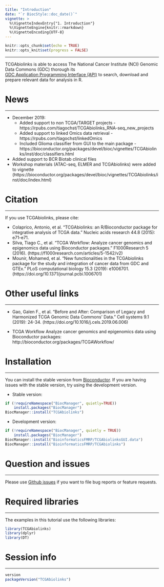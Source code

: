 ```yaml
---
title: "Introduction"
date: "`r BiocStyle::doc_date()`"
vignette: >
  %\VignetteIndexEntry{"1. Introduction"}
  %\VignetteEngine{knitr::rmarkdown}
  %\VignetteEncoding{UTF-8}
---
```


```r
knitr::opts_chunk$set(echo = TRUE)
knitr::opts_knit$set(progress = FALSE)
```

<hr>
TCGAbiolinks is able to access The National Cancer Institute (NCI) Genomic Data Commons (GDC) thorough its  
[GDC Application Programming Interface (API)](https://gdc.cancer.gov/developers/gdc-application-programming-interface-api) 
to search, download and prepare relevant data for analysis in R. 

# News
<hr>
- December 2019: 
  - Added support to non TCGA/TARGET projects - https://rpubs.com/tiagochst/TCGAbiolinks_RNA-seq_new_projects
  - Added support to linked Omics data retrieval - https://rpubs.com/tiagochst/linkedOmics
  - Included Glioma classifier from GUI to the main package - https://bioconductor.org/packages/devel/bioc/vignettes/TCGAbiolinks/inst/doc/classifiers.html
- Added support to BCR Biotab clinical files   
- Workshop materials (ATAC-seq, ELMER and TCGAbiolinks) were added to vignette (https://bioconductor.org/packages/devel/bioc/vignettes/TCGAbiolinks/inst/doc/index.html)


# Citation
<hr>
If you use TCGAbiolinks, please cite:

* Colaprico, Antonio, et al. "TCGAbiolinks: an R/Bioconductor package for integrative analysis of TCGA data." Nucleic acids research 44.8 (2015): e71-e71.
* Silva, Tiago C., et al. "TCGA Workflow: Analyze cancer genomics and epigenomics data using Bioconductor packages." F1000Research 5 (2016). (https://f1000research.com/articles/5-1542/v2)
* Mounir, Mohamed, et al. "New functionalities in the TCGAbiolinks package for the study and integration of cancer data from GDC and GTEx." PLoS computational biology 15.3 (2019): e1006701. (https://doi.org/10.1371/journal.pcbi.1006701)

# Other useful links
<hr>
* Gao, Galen F., et al. "Before and After: Comparison of Legacy and Harmonized TCGA Genomic Data Commons’ Data." Cell systems 9.1 (2019): 24-34. (https://doi.org/10.1016/j.cels.2019.06.006)

* TCGA Workflow Analyze cancer genomics and epigenomics data using Bioconductor packages: http://bioconductor.org/packages/TCGAWorkflow/

# Installation
<hr>

You can install the stable version from [Bioconductor](http://bioconductor.org/packages/release/bioc/html/TCGAbiolinks.html).
If you are having issues with the stable version, try using the development version.

* Stable version:
```r
if (!requireNamespace("BiocManager", quietly=TRUE))
    install.packages("BiocManager")
BiocManager::install("TCGAbiolinks")
```

* Development version:
```r
if (!requireNamespace("BiocManager", quietly = TRUE))
    install.packages("BiocManager")
BiocManager::install("BioinformaticsFMRP/TCGAbiolinksGUI.data")
BiocManager::install("BioinformaticsFMRP/TCGAbiolinks")
```

# Question and issues
<hr>
Please use [Github issues](https://github.com/BioinformaticsFMRP/TCGAbiolinks/issues) if you want to file bug reports or feature requests.

# Required libraries
<hr>
The examples in this tutorial use the following libraries: 
```r
library(TCGAbiolinks)
library(dplyr)
library(DT)
```

# Session info
<hr>
```r
version
packageVersion("TCGAbiolinks")
```
